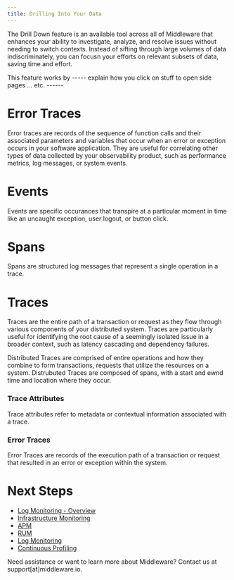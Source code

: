 ```yaml
---
title: Drilling Into Your Data
---
```


The Drill Down feature is an available tool across all of Middleware that enhances your ability to investigate, analyze, and resolve issues without needing to switch contexts. Instead of sifting through large volumes of data indiscriminately, you can focusn your efforts on relevant subsets of data, saving time and effort.

This feature works by ----- explain how you click on stuff to open side pages ... etc. ------

# Error Traces

Error traces are records of the sequence of function calls and their associated parameters and variables that occur when an error or exception occurs in your software application. They are useful for correlating other types of data collected by your observability product, such as performance metrics, log messages, or system events. 

# Events

Events are specific occurances that transpire at a particular moment in time like an uncaught exception, user logout, or button click. 

# Spans

Spans are structured log messages that represent a single operation in a trace.

# Traces

Traces are the entire path of a transaction or request as they flow through various components of your distributed system. Traces are particularly useful for identifying the root cause of a seemingly isolated issue in a broader context, such as latency cascading and dependency failures. 

Distributed Traces are comprised of entire operations and how they combine to form transactions, requests that utilize the resources on a system. Distrubuted Traces are composed of spans, with a start and ewnd time and location where they occur.

### Trace Attributes

Trace attributes refer to metadata or contextual information associated with a trace. 

### Error Traces

Error Traces are records of the execution path of a transaction or request that resulted in an error or exception within the system.

# Next Steps

- [Log Monitoring - Overview]()
- [Infrastructure Monitoring]()
- [APM]()
- [RUM]()
- [Log Monitoring]()
- [Continuous Profiling]()

<Note> Need assistance or want to learn more about Middleware? Contact us at support[at]middleware.io. </Note>
